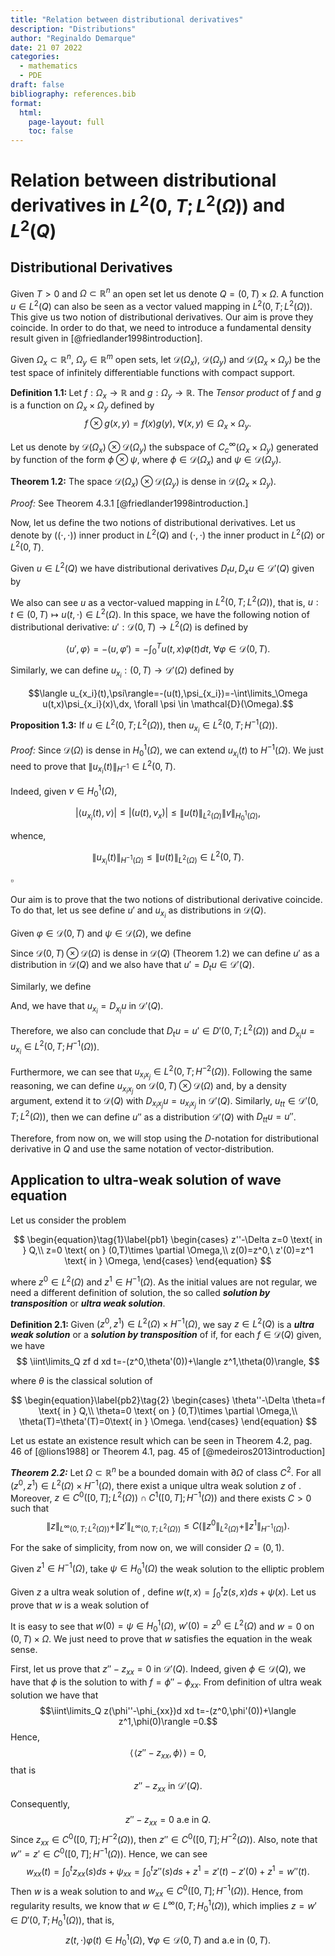 ```yaml
---
title: "Relation between distributional derivatives"
description: "Distributions"
author: "Reginaldo Demarque"
date: 21 07 2022
categories:
  - mathematics
  - PDE
draft: false
bibliography: references.bib
format:
  html:
    page-layout: full
    toc: false
---
```

# Relation between distributional derivatives in $L^2(0,T;L^2(\Omega))$ and  $L^2(Q)$


## Distributional Derivatives

Given $T>0$ and $\Omega\subset \mathbb{R}^n$ an open set let us denote $Q=(0,T)\times \Omega$. A function  $u\in L^2(Q)$ can also be seen as a vector valued mapping in $L^2(0,T;L^2(\Omega))$. This give us two notion of distributional derivatives. Our aim is prove they coincide. In order to do that, we need to introduce a fundamental density result given in [@friedlander1998introduction].

Given $\Omega_x\subset \mathbb{R}^n$, $\Omega_y\in \mathbb{R}^m$ open sets, let $\mathcal{D}(\Omega_x)$, $\mathcal{D}(\Omega_y)$ and $\mathcal{D}(\Omega_x\times \Omega_y)$ be the test space of infinitely differentiable functions with compact support. 

**Definition 1.1: ** Let $f:\Omega_x\longrightarrow \mathbb{R}$ and $g:\Omega_y\longrightarrow \mathbb{R}$. The *Tensor product* of $f$ and $g$ is a function on $\Omega_x\times \Omega_y$ defined by 
	$$f\otimes g(x,y)=f(x)g(y),\ \forall (x,y)\in \Omega_x\times\Omega_y.$$

Let us denote by $\mathcal{D}(\Omega_x)\otimes \mathcal{D}(\Omega_y)$ the subspace of $C_c^\infty(\Omega_x\times\Omega_y)$ generated by function of the form $\phi\otimes \psi$, where $\phi \in \mathcal{D}(\Omega_x)$ and $\psi \in \mathcal{D}(\Omega_y)$.

**Theorem 1.2:** The space  $\mathcal{D}(\Omega_x)\otimes \mathcal{D}(\Omega_y)$ is dense in $\mathcal{D}(\Omega_x\times \Omega_y)$.

*Proof:* See Theorem 4.3.1 [@friedlander1998introduction.]


Now, let us define the two notions of distributional derivatives. Let us denote by $((\cdot,\cdot))$ inner product in $L^2(Q)$  and  $(\cdot,\cdot)$ the inner product in  $L^2(\Omega)$ or $L^2(0,T)$.


 Given $u\in L^2(Q)$ we have  distributional derivatives $D_tu,D_xu\in \mathcal{D}'(Q)$ given by

<p>
\begin{split}
&\langle\!\langle D_tu, \phi \rangle\!\rangle =(\!(u,\phi_t)\!)=-\iint\limits_Q u(t,x)\phi_t(t,x)\,dx dt,\ \forall \phi \in \mathcal{D}(Q), \\
& \langle\!\langle D_{x_i}u, \phi\rangle\!\rangle= (\!(u,\phi_{x_i})\!)=-\iint\limits_Q u(t,x)\phi_{x_i}(t,x)\,dxdt\ \forall \phi \in \mathcal{D}(Q),\ \forall i=1,\ldots,n.
\end{split}
<p>

We also can see $u$ as a vector-valued mapping in $L^2(0,T;L^2(\Omega))$, that is, $u: t\in (0,T)\longmapsto u(t,\cdot) \in L^2(\Omega)$. In this space, we have the following notion of distributional derivative: $u':\mathcal{D}(0,T)\longrightarrow L^2(\Omega)$ is defined by

$$\langle u',\varphi \rangle=-(u,\varphi')=-\int_0^T u(t,x)\varphi(t)d t, \ \forall \varphi \in \mathcal{D}(0,T).$$

Similarly, we can define $u_{x_i}:(0,T)\longrightarrow \mathcal{D}'(\Omega)$ defined by

$$\langle u_{x_i}(t),\psi\rangle=-(u(t),\psi_{x_i})=-\int\limits_\Omega u(t,x)\psi_{x_i}(x)\,dx, \forall \psi \in \mathcal{D}(\Omega).$$


**Proposition 1.3:** If $u\in L^2(0,T;L^2(\Omega))$, then $u_{x_i}\in L^2(0,T;H^{-1}(\Omega))$.

*Proof:* 	Since $\mathcal{D}(\Omega)$ is dense in $H_0^{1}(\Omega)$, we can extend $u_{x_i}(t)$ to $H^{-1}(\Omega)$. We just need to prove that $\|u_{x_i}(t)\|_{H^{-1}}\in L^2(0,T)$. 	

Indeed, given $v\in H_0^1(\Omega)$,
<p>
$$
\begin{equation}
\left|\langle u_{x_i}(t),v\rangle\right|\leq |(u(t),v_x)|\leq \|u(t)\|_{L^2(\Omega)} \|v\|_{H_0^1(\Omega)},
\end{equation}
$$
</p>

whence, 
<p>
$$
\|u_{x_i}(t)\|_{H^{-1}(\Omega)}\leq \|u(t)\|_{L^2(\Omega)}\in L^2(0,T).
$$
</p>
$\square$

Our aim is to prove that the two notions of distributional derivative coincide. To do that, let us see define $u'$ and $u_{x_i}$ as distributions in $\mathcal{D}(Q)$.

Given $\varphi\in \mathcal{D}(0,T)$ and $\psi\in \mathcal{D}(\Omega)$, we define 

<p>
\begin{equation}
	\langle\!\langle u',\varphi\otimes\psi\rangle\!\rangle :=(\langle u',\varphi\rangle,\psi)=-\int\limits_\Omega (u,\varphi')\psi\, dx=-\iint\limits_Q u(t,x)\varphi'(t)\psi(x)\,dxdt=\langle\!\langle D_tu,\varphi\otimes \psi\rangle\!\rangle.
\end{equation}
<p>

Since $\mathcal{D}(0,T)\otimes \mathcal{D}(\Omega)$ is dense in $\mathcal{D}(Q)$ (Theorem 1.2) we can define $u'$ as a distribution in $\mathcal{D}(Q)$ and we also have that $u'=D_tu\in \mathcal{D}'(Q)$.

Similarly, we define 

<p>
\begin{equation*}
	\langle\!\langle u_{x_i},\varphi\otimes\psi\rangle\!\rangle:=(\langle u_{x_i}(t),\psi\rangle,\varphi)=-\int_0^T  (u,\psi_{x_i})\varphi\, dx=-\iint\limits_Q u(t,x)\varphi(t)\psi_{x_i}(x)\, dxdt=\langle\!\langle D_xu,\varphi\otimes \psi\rangle\!\rangle.
\end{equation*}
</p>
And, we have that $u_{x_i}=D_{x_i}u$ in $\mathcal{D}'(Q)$.

Therefore, we also can conclude that $D_tu=u'\in D'(0,T;L^2(\Omega))$ and $D_{x_i}u=u_{x_i}\in L^2(0,T;H^{-1}(\Omega))$.

Furthermore, we can see that $u_{x_ix_j}\in L^2(0,T;H^{-2}(\Omega))$. Following the same reasoning, we can define $u_{x_ix_j}$ on $\mathcal{D}(0,T)\otimes \mathcal{D}(\Omega)$ and, by a density argument, extend it to $\mathcal{D}(Q)$ with $D_{x_ix_j}u=u_{x_ix_j}$ in $\mathcal{D}'(Q)$. Similarly,  $u_{tt}\in \mathcal{D}'(0,T;L^2(\Omega))$, then we can define $u''$ as a distribution $\mathcal{D}'(Q)$ with $D_{tt}u=u''$. 

Therefore, from now on, we will stop using the $D$-notation for distributional derivative in $Q$ and use the same notation of vector-distribution. 


## Application to ultra-weak solution of wave equation

Let us consider the problem

<p>
$$
\begin{equation}\tag{1}\label{pb1}
	\begin{cases}
		z''-\Delta z=0 \text{ in } Q,\\
		z=0 \text{ on } (0,T)\times \partial \Omega,\\
		z(0)=z^0,\ z'(0)=z^1 \text{ in } \Omega,
	\end{cases}
\end{equation}
$$
</p>
where $z^0\in L^2(\Omega)$ and $z^1\in H^{-1}(\Omega)$. As the initial values are not regular, we need a different definition of solution, the so called ***solution by transposition*** or ***ultra weak solution***. 

**Definition 2.1: **	Given  $(z^0,z^1)\in L^2(\Omega)\times H^{-1}(\Omega)$, we say $z\in L^2(Q)$ is a  ***ultra weak solution*** or a ***solution by transposition*** of \eqref{pb1} if, for each $f\in \mathcal{D}(Q)$ given, we have
$$
\iint\limits_Q zf d xd t=-(z^0,\theta'(0))+\langle z^1,\theta(0)\rangle,
$$

where $\theta$ is the classical  solution of 

<p>
$$
\begin{equation}\label{pb2}\tag{2}
	\begin{cases}
		\theta''-\Delta \theta=f \text{ in } Q,\\
		\theta=0 \text{ on } (0,T)\times \partial \Omega,\\
		\theta(T)=\theta'(T)=0\text{ in } \Omega.
	\end{cases}
\end{equation}
$$
</p>

Let us estate an existence result which can be seen in Theorem 4.2, pag. 46 of [@lions1988] or Theorem 4.1, pag. 45 of [@medeiros2013introduction]


***Theorem 2.2:***
	Let $\Omega\subset \mathbb{R}^n$ be a bounded domain with $\partial \Omega$ of class $C^2$. For all $(z^0,z^1)\in L^2(\Omega)\times H^{-1}(\Omega)$, there exist a unique ultra weak solution $z$ of \eqref{pb1}. Moreover,  $z\in C^0([0,T];L^2(\Omega))\cap C^1([0,T];H^{-1}(\Omega))$ and there exists $C>0$ such that
$$
\|z\|_{L^\infty(0,T;L^2(\Omega))}+\|z'\|_{L^\infty(0,T;L^2(\Omega))} \leq C\left(\|z^0\|_{L^2(\Omega)}+\|z^1\|_{H^{-1}(\Omega)}\right).
$$

For the sake of simplicity, from now on, we will consider $\Omega=(0,1)$.

Given $z^1\in H^{-1}(\Omega)$, take $\psi\in H_0^1(\Omega)$ the weak solution to the elliptic problem
\begin{equation*}
	\begin{cases}
		\psi_{xx} = z^1 \text{ in } \Omega,\\
		\psi=0 \text{ in  } \partial \Omega.
	\end{cases}
\end{equation*}

Given $z$ a ultra weak solution of \eqref{pb1}, define $w(t,x)=\int_0^t z(s,x)d s+\psi(x)$. Let us prove that $w$ is a weak solution of 

\begin{equation}\label{pb3}\tag{3}
	\begin{cases}
		w''-w_{xx}=0 \text{ in } Q,\\
		w=0 \text{ on } (0,T)\times \partial \Omega,\\
		w(0)=\psi,\ w'(0)=z^0 \text{ in } \Omega.
	\end{cases}
\end{equation}

It is easy to see that $w(0)=\psi\in H_0^1(\Omega)$, $w'(0)=z^0\in L^2(\Omega)$ and 
$w=0$ on $(0,T)\times \Omega$. We just need to prove that $w$ satisfies the equation in the weak sense.

First, let us prove that 
$z''-z_{xx}=0 \text{ in } \mathcal{D}'(Q).$
Indeed, given $\phi\in \mathcal{D}(Q)$, we have that $\phi$ is the solution to \eqref{pb2} with $f=\phi''-\phi_{xx}$. From definition of ultra weak solution we have that
$$\iint\limits_Q z(\phi''-\phi_{xx})d xd t=-(z^0,\phi'(0))+\langle z^1,\phi(0)\rangle =0.$$
Hence, 
$$\langle\!\langle z''-z_{xx},\phi\rangle\!\rangle=0,$$
that is
$$z''-z_{xx} \text{ in } \mathcal{D}'(Q).$$
Consequently, 
$$z''-z_{xx}=0 \text{ a.e  in } Q.$$
Since $z_{xx}\in C^0([0,T];H^{-2}(\Omega))$, then $z''\in C^0([0,T];H^{-2}(\Omega))$. Also, note that $w''=z'\in C^0([0,T];H^{-1}(\Omega))$. Hence, we can see 
$$w_{xx}(t)=\int_0^tz_{xx}(s)d s+\psi_{xx}=\int_0^t z''(s)d s+z^1=z'(t)-z'(0)+z^1=w''(t).$$
Then $w$ is a weak solution to \eqref{pb3} and $w_{xx}\in C^0([0,T];H^{-1}(\Omega))$. Hence, from regularity results, we know that $w\in L^\infty(0,T;H_0^1(\Omega))$, which implies $z=w'\in D'(0,T;H_0^1(\Omega))$, that is, 
$$z(t,\cdot)\varphi(t) \in H_0^1(\Omega),\ \forall \varphi\in \mathcal{D}(0,T) \text{ and  a.e in } (0,T).$$